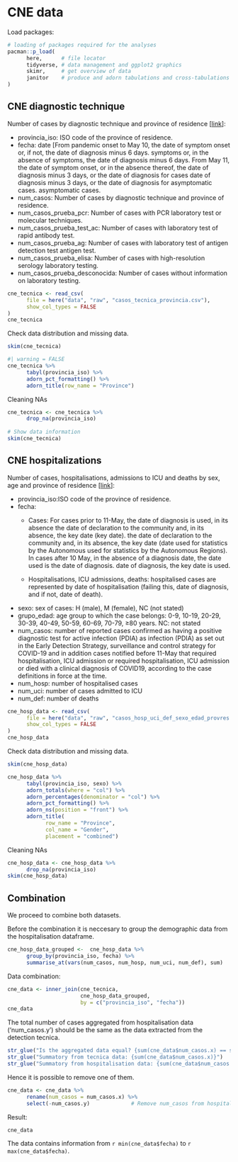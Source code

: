 # CNE data  {.unnumbered}

Load packages:

```r
# loading of packages required for the analyses
pacman::p_load(
      here,      # file locator
      tidyverse, # data management and ggplot2 graphics
      skimr,     # get overview of data
      janitor    # produce and adorn tabulations and cross-tabulations
)
```

## CNE diagnostic technique

Number of cases by diagnostic technique and province of residence \[[link](https://cnecovid.isciii.es/covid19/resources/metadata_tecnica_ccaa_prov_res.pdf)\]:

-   provincia_iso: ISO code of the province of residence.
-   fecha: date \[From pandemic onset to May 10, the date of symptom onset or, if not, the date of diagnosis minus 6 days. symptoms or, in the absence of symptoms, the date of diagnosis minus 6 days. From May 11, the date of symptom onset, or in the absence thereof, the date of diagnosis minus 3 days, or the date of diagnosis for cases date of diagnosis minus 3 days, or the date of diagnosis for asymptomatic cases. asymptomatic cases.
-   num_casos: Number of cases by diagnostic technique and province of residence.
-   num_casos_prueba_pcr: Number of cases with PCR laboratory test or molecular techniques.
-   num_casos_prueba_test_ac: Number of cases with laboratory test of rapid antibody test.
-   num_casos_prueba_ag: Number of cases with laboratory test of antigen detection test antigen test.
-   num_casos_prueba_elisa: Number of cases with high-resolution serology laboratory testing.
-   num_casos_prueba_desconocida: Number of cases without information on laboratory testing.

```r
cne_tecnica <- read_csv(
      file = here("data", "raw", "casos_tecnica_provincia.csv"),
      show_col_types = FALSE
)
cne_tecnica
```

Check data distribution and missing data.

```r
skim(cne_tecnica)
```

```r
#| warning = FALSE
cne_tecnica %>%  
      tabyl(provincia_iso) %>% 
      adorn_pct_formatting() %>%
      adorn_title(row_name = "Province")
```

Cleaning NAs

```r
cne_tecnica <- cne_tecnica %>% 
      drop_na(provincia_iso)
      
# Show data information
skim(cne_tecnica)
```

## CNE hospitalizations

Number of cases, hospitalisations, admissions to ICU and deaths by sex, age and province of residence \[[link](https://cnecovid.isciii.es/covid19/resources/metadata_diag_ccaa_decl_prov_edad_sexo.pdf)\]:

-   provincia_iso:ISO code of the province of residence.
-   fecha:
    -   Cases: For cases prior to 11-May, the date of diagnosis is used, in its absence the date of declaration to the community and, in its absence, the key date (key date). the date of declaration to the community and, in its absence, the key date (date used for statistics by the Autonomous used for statistics by the Autonomous Regions). In cases after 10 May, in the absence of a diagnosis date, the date used is the date of diagnosis. date of diagnosis, the key date is used.

    -   Hospitalisations, ICU admissions, deaths: hospitalised cases are represented by date of hospitalisation (failing this, date of diagnosis, and if not, date of death).
-   sexo: sex of cases: H (male), M (female), NC (not stated)
-   grupo_edad: age group to which the case belongs: 0-9, 10-19, 20-29, 30-39, 40-49, 50-59, 60-69, 70-79, ≥80 years. NC: not stated
-   num_casos: number of reported cases confirmed as having a positive diagnostic test for active infection (PDIA) as infection (PDIA) as set out in the Early Detection Strategy, surveillance and control strategy for COVID-19 and in addition cases notified before 11-May that required hospitalisation, ICU admission or required hospitalisation, ICU admission or died with a clinical diagnosis of COVID19, according to the case definitions in force at the time.
-   num_hosp: number of hospitalised cases
-   num_uci: number of cases admitted to ICU
-   num_def: number of deaths

```r
cne_hosp_data <- read_csv(
      file = here("data", "raw", "casos_hosp_uci_def_sexo_edad_provres.csv"),
      show_col_types = FALSE
)
cne_hosp_data
```

Check data distribution and missing data.

```r
skim(cne_hosp_data)
```

```r
cne_hosp_data %>% 
      tabyl(provincia_iso, sexo) %>% 
      adorn_totals(where = "col") %>% 
      adorn_percentages(denominator = "col") %>% 
      adorn_pct_formatting() %>% 
      adorn_ns(position = "front") %>% 
      adorn_title(
            row_name = "Province",
            col_name = "Gender",
            placement = "combined")
```

Cleaning NAs

```r
cne_hosp_data <- cne_hosp_data %>% 
      drop_na(provincia_iso)
skim(cne_hosp_data)
```

## Combination

We proceed to combine both datasets.

Before the combination it is neccesary to group the demographic data from the hospitalisation dataframe.

```r
cne_hosp_data_grouped <-  cne_hosp_data %>% 
      group_by(provincia_iso, fecha) %>% 
      summarise_at(vars(num_casos, num_hosp, num_uci, num_def), sum)
```

Data combination:

```r
cne_data <- inner_join(cne_tecnica, 
                       cne_hosp_data_grouped, 
                       by = c("provincia_iso", "fecha"))
cne_data
```

The total number of cases aggregated from hospitalisation data ('num_casos.y') should be the same as the data extracted from the detection tecnica.

```r
str_glue("Is the aggregated data equal? {sum(cne_data$num_casos.x) == sum(cne_data$num_casos.y)}")
str_glue("Summatory from tecnica data: {sum(cne_data$num_casos.x)}")
str_glue("Summatory from hospitalisation data: {sum(cne_data$num_casos.y)}")
```

Hence it is possible to remove one of them.

```r
cne_data <- cne_data %>% 
      rename(num_casos = num_casos.x) %>% 
      select(-num_casos.y)             # Remove num_casos from hospitalisation data)
```

Result:

```r
cne_data
```

The data contains information from `r min(cne_data$fecha)` to `r max(cne_data$fecha)`.
